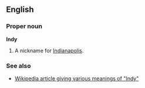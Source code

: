 ==English==
===Proper noun===
'''Indy'''

#A nickname for [[Indianapolis]].

===See also===
*[[w:Indy|Wikipedia article giving various meanings of "Indy"]]